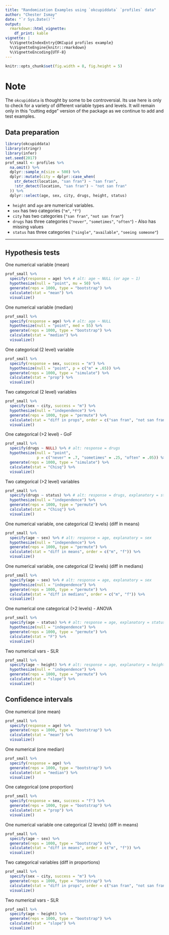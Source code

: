 ```yaml
---
title: "Randomization Examples using `okcupiddata` `profiles` data"
author: "Chester Ismay"
date: "`r Sys.Date()`"
output: 
  rmarkdown::html_vignette:
    df_print: kable
vignette: |
  %\VignetteIndexEntry{OKCupid profiles example}
  %\VignetteEngine{knitr::rmarkdown}
  %\VignetteEncoding{UTF-8}
---
```


```r
knitr::opts_chunk$set(fig.width = 8, fig.height = 5) 
```

# Note

The `okcupiddata` is thought by some to be controversial. Its use here is only
to check for a variety of different variable types and levels. It will remain only in this
"cutting edge" version of the package as we continue to add and test examples.


## Data preparation

```r
library(okcupiddata)
library(stringr)
library(infer)
set.seed(2017)
prof_small <- profiles %>% 
  na.omit() %>% 
  dplyr::sample_n(size = 500) %>% 
  dplyr::mutate(city = dplyr::case_when(
    str_detect(location, "san fran") ~ "san fran",
    !str_detect(location, "san fran") ~ "not san fran"
  )) %>% 
  dplyr::select(age, sex, city, drugs, height, status)
```

- `height` and `age` are numerical variables.
- `sex` has two categories (`"m"`, `"f"`)
- `city` has two categories (`"san fran"`, `"not san fran"`)
- `drugs` has three categories (`"never"`, `"sometimes"`, `"often"`) - Also has missing values
- `status` has three categories (`"single"`, `"available"`, `"seeing someone"`)

***

## Hypothesis tests

One numerical variable (mean)

```r
prof_small %>%
  specify(response = age) %>% # alt: age ~ NULL (or age ~ 1)
  hypothesize(null = "point", mu = 50) %>% 
  generate(reps = 1000, type = "bootstrap") %>% 
  calculate(stat = "mean") %>% 
  visualize()
```

One numerical variable (median)

```r
prof_small %>%
  specify(response = age) %>% # alt: age ~ NULL
  hypothesize(null = "point", med = 55) %>% 
  generate(reps = 1000, type = "bootstrap") %>% 
  calculate(stat = "median") %>% 
  visualize()
```

One categorical (2 level) variable

```r
prof_small %>%
  specify(response = sex, success = "m") %>%
  hypothesize(null = "point", p = c("m" = .65)) %>% 
  generate(reps = 1000, type = "simulate") %>% 
  calculate(stat = "prop") %>% 
  visualize()
```

Two categorical (2 level) variables

```r
prof_small %>%
  specify(sex ~ city, success = "m") %>%
  hypothesize(null = "independence") %>%
  generate(reps = 1000, type = "permute") %>%
  calculate(stat = "diff in props", order = c("san fran", "not san fran")) %>% 
  visualize()
```

One categorical (>2 level) - GoF

```r
prof_small %>%
  specify(drugs ~ NULL) %>% # alt: response = drugs
  hypothesize(null = "point", 
              p = c("never" = .7, "sometimes" = .25, "often" = .05)) %>%
  generate(reps = 1000, type = "simulate") %>%
  calculate(stat = "Chisq") %>% 
  visualize()
```

Two categorical (>2 level) variables

```r
prof_small %>%
  specify(drugs ~ status) %>% # alt: response = drugs, explanatory = status
  hypothesize(null = "independence") %>%
  generate(reps = 1000, type = "permute") %>%
  calculate(stat = "Chisq") %>% 
  visualize()
```

One numerical variable, one categorical (2 levels) (diff in means)

```r
prof_small %>%
  specify(age ~ sex) %>% # alt: response = age, explanatory = sex
  hypothesize(null = "independence") %>%
  generate(reps = 1000, type = "permute") %>%
  calculate(stat = "diff in means", order = c("m", "f")) %>% 
  visualize()
```

One numerical variable, one categorical (2 levels) (diff in medians)

```r
prof_small %>%
  specify(age ~ sex) %>% # alt: response = age, explanatory = sex
  hypothesize(null = "independence") %>%
  generate(reps = 1000, type = "permute") %>%
  calculate(stat = "diff in medians", order = c("m", "f")) %>% 
  visualize()
```

One numerical one categorical (>2 levels) -  ANOVA

```r
prof_small %>%
  specify(age ~ status) %>% # alt: response = age, explanatory = status
  hypothesize(null = "independence") %>%
  generate(reps = 1000, type = "permute") %>%
  calculate(stat = "F") %>% 
  visualize()
```

Two numerical vars - SLR 

```r
prof_small %>%
  specify(age ~ height) %>% # alt: response = age, explanatory = height
  hypothesize(null = "independence") %>%
  generate(reps = 1000, type = "permute") %>%
  calculate(stat = "slope") %>% 
  visualize()
```

## Confidence intervals

One numerical (one mean)

```r
prof_small %>%
  specify(response = age) %>%
  generate(reps = 1000, type = "bootstrap") %>%
  calculate(stat = "mean") %>% 
  visualize()
```

One numerical (one median)

```r
prof_small %>%
  specify(response = age) %>%
  generate(reps = 1000, type = "bootstrap") %>%
  calculate(stat = "median") %>% 
  visualize()
```

One categorical (one proportion)

```r
prof_small %>%
  specify(response = sex, success = "f") %>%
  generate(reps = 1000, type = "bootstrap") %>%
  calculate(stat = "prop") %>% 
  visualize()
```

One numerical variable one categorical (2 levels) (diff in means)

```r
prof_small %>%
  specify(age ~ sex) %>%
  generate(reps = 1000, type = "bootstrap") %>%
  calculate(stat = "diff in means", order = c("m", "f")) %>% 
  visualize()
```

Two categorical variables (diff in proportions)

```r
prof_small %>%
  specify(sex ~ city, success = "m") %>%
  generate(reps = 1000, type = "bootstrap") %>%
  calculate(stat = "diff in props", order = c("san fran", "not san fran")) %>% 
  visualize()
```

Two numerical vars - SLR

```r
prof_small %>%
  specify(age ~ height) %>% 
  generate(reps = 1000, type = "bootstrap") %>%
  calculate(stat = "slope") %>% 
  visualize()
```
